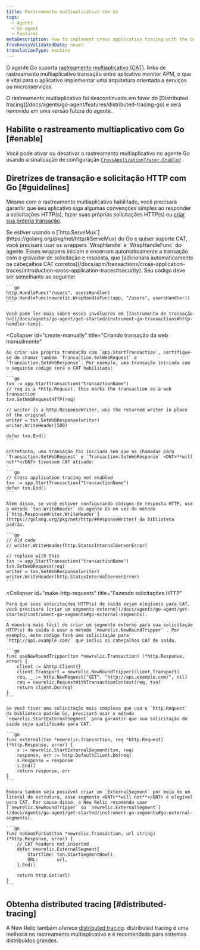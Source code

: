 ```yaml
---
title: Rastreamento multiaplicativo com Go
tags:
  - Agents
  - Go agent
  - Features
metaDescription: How to implement cross application tracing with the Go agent in order to connect transactions across APM-monitored apps.
freshnessValidatedDate: never
translationType: machine
---
```


O agente Go suporta [rastreamento multiaplicativo (CAT)](/docs/apm/transactions/cross-application-traces/introduction-cross-application-traces). links de rastreamento multiaplicativo transação entre aplicativo monitor APM, o que é vital para o aplicativo implementar uma arquitetura orientada a serviços ou microsserviços.

<Callout variant="important">
  O rastreamento multiaplicativo foi descontinuado em favor do [Distributed tracing](/docs/agents/go-agent/features/distributed-tracing-go) e será removido em uma versão futura do agente.
</Callout>

## Habilite o rastreamento multiaplicativo com Go [#enable]

Você pode ativar ou desativar o rastreamento multiaplicativo no agente Go usando a sinalização de configuração [`CrossApplicationTracer.Enabled`](/docs/agents/go-agent/instrumentation/go-agent-configuration#cross-tracer-enabled) .

## Diretrizes de transação e solicitação HTTP com Go [#guidelines]

Mesmo com o rastreamento multiaplicativo habilitado, você precisará garantir que seu aplicativo siga algumas convenções simples ao responder a solicitações HTTP(s), fazer suas próprias solicitações HTTP(s) ou [criar sua própria transação](/docs/agents/go-agent/get-started/instrument-go-transactions).

<CollapserGroup>
  <Collapser
    id="create-transactions"
    title="Creating transactions via http.ServeMux"
  >
    Se estiver usando o [`http.ServeMux`](https://golang.org/pkg/net/http/#ServeMux) do Go e quiser suporte CAT, você precisará usar os wrappers `WrapHandle` e `WrapHandleFunc` do agente. Esses wrappers iniciam e encerram automaticamente a transação com o gravador de solicitação e resposta, que [adicionará automaticamente os cabeçalhos CAT corretos](/docs/apm/transactions/cross-application-traces/introduction-cross-application-traces#security). Seu código deve ser semelhante ao seguinte:

    ```go
    http.HandleFunc("/users", usersHandler)
    http.HandleFunc(newrelic.WrapHandleFunc(app, "/users", usersHandler))
    ```

    Você pode ler mais sobre esses invólucros em [Instrumento de transação Go](/docs/agents/go-agent/get-started/instrument-go-transactions#http-handler-txns).
  </Collapser>

  <Collapser
    id="create-manually"
    title="Criando transação da web manualmente"
  >
    Ao criar sua própria transação com `app.StartTransaction`, certifique-se de chamar também `Transaction.SetWebRequest` e `Transaction.SetWebResponse`. Por exemplo, uma transação iniciada com o seguinte código terá o CAT habilitado:

    ```go
    txn := app.StartTransaction("transactionName")
    // req is a *http.Request, this marks the transaction as a web transaction
    txn.SetWebRequestHTTP(req)

    // writer is a http.ResponseWriter, use the returned writer in place of the original
    writer = txn.SetWebResponse(writer)
    writer.WriteHeader(500)

    defer txn.End()
    ```

    Entretanto, uma transação foi iniciada sem que as chamadas para `Transaction.SetWebRequest` e `Transaction.SetWebResponse` <DNT>**will not**</DNT> tivessem CAT ativado:

    ```go
    // Cross application tracing not enabled
    txn := app.StartTransaction("transactionName")
    defer txn.End()
    ```

    Além disso, se você estiver configurando códigos de resposta HTTP, use o método `txn.WriteHeader` do agente Go em vez do método [`http.ResponseWriter.WriteHeader`](https://golang.org/pkg/net/http/#ResponseWriter) da biblioteca padrão.

    ```go
    // old code
    // writer.WriteHeader(http.StatusInternalServerError)

    // replace with this
    txn := app.StartTransaction("transactionName")
    txn.SetWebRequest(req)
    writer = txn.SetWebResponse(writer)
    writer.WriteHeader(http.StatusInternalServerError)
    ```
  </Collapser>

  <Collapser
    id="make-http-requests"
    title="Fazendo solicitações HTTP"
  >
    Para que suas solicitações HTTP(s) de saída sejam elegíveis para CAT, você precisará [criar um segmento externo](/docs/agents/go-agent/get-started/instrument-go-segments#go-external-segments).

    A maneira mais fácil de criar um segmento externo para sua solicitação HTTP(s) de saída é usar o método `newrelic.NewRoundTripper` . Por exemplo, este código fará uma solicitação para `http://api.example.com/` que inclui os cabeçalhos CAT de saída.

    ```go
    func useNewRoundTripper(txn *newrelic.Transaction) (*http.Response, error) {
        client := &http.Client{}
        client.Transport = newrelic.NewRoundTripper(client.Transport)
        req, _ := http.NewRequest("GET", "http://api.example.com/", nil)
        req = newrelic.RequestWithTransactionContext(req, txn)
        return client.Do(req)
    }
    ```

    Se você tiver uma solicitação mais complexa que usa o `http.Request` da biblioteca padrão Go, precisará usar o método `newrelic.StartExternalSegment` para garantir que sua solicitação de saída seja qualificada para CAT.

    ```go
    func external(txn *newrelic.Transaction, req *http.Request) (*http.Response, error) {
        s := newrelic.StartExternalSegment(txn, req)
        response, err := http.DefaultClient.Do(req)
        s.Response = response
        s.End()
        return response, err
    }
    ```

    Embora também seja possível criar um `ExternalSegment` por meio de um literal de estrutura, esse segmento <DNT>**will not**</DNT> é elegível para CAT. Por causa disso, a New Relic recomenda usar [`newrelic.NewRoundTripper` ou `newrelic.ExternalSegment`](/docs/agents/go-agent/get-started/instrument-go-segments#go-external-segments).

    ```go
    func noGoodForCat(txn *newrelic.Transaction, url string) (*http.Response, error) {
        // CAT headers not inserted
        defer newrelic.ExternalSegment{
            StartTime: txn.StartSegmentNow(),
            URL:       url,
        }.End()

        return http.Get(url)
    }
    ```
  </Collapser>
</CollapserGroup>

## Obtenha distributed tracing [#distributed-tracing]

A New Relic também oferece [distributed tracing](/docs/apm/distributed-tracing/getting-started/introduction-distributed-tracing). distributed tracing é uma melhoria no rastreamento multiaplicativo e é recomendado para sistemas distribuídos grandes.